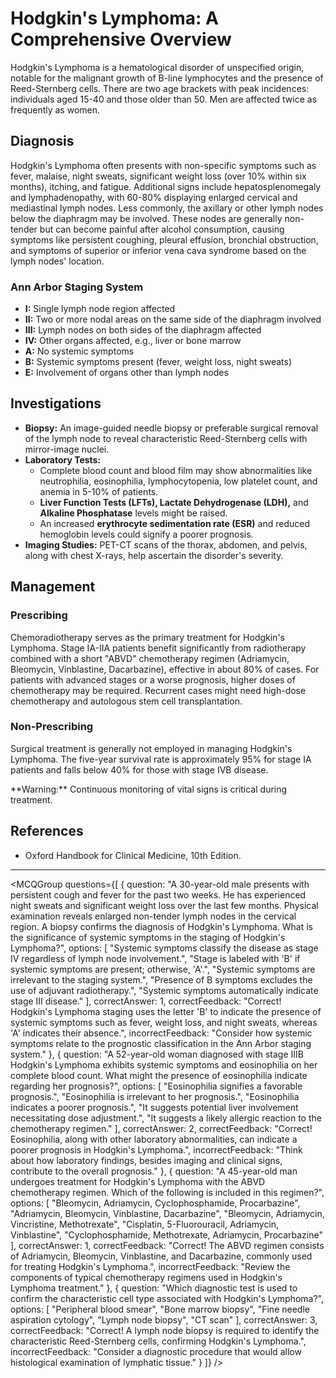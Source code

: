 
# Hodgkin's Lymphoma: A Comprehensive Overview

Hodgkin's Lymphoma is a hematological disorder of unspecified origin, notable for the malignant growth of B-line lymphocytes and the presence of Reed-Sternberg cells. There are two age brackets with peak incidences: individuals aged 15-40 and those older than 50. Men are affected twice as frequently as women.

## Diagnosis

Hodgkin's Lymphoma often presents with non-specific symptoms such as fever, malaise, night sweats, significant weight loss (over 10% within six months), itching, and fatigue. Additional signs include hepatosplenomegaly and lymphadenopathy, with 60-80% displaying enlarged cervical and mediastinal lymph nodes. Less commonly, the axillary or other lymph nodes below the diaphragm may be involved. These nodes are generally non-tender but can become painful after alcohol consumption, causing symptoms like persistent coughing, pleural effusion, bronchial obstruction, and symptoms of superior or inferior vena cava syndrome based on the lymph nodes' location.

### Ann Arbor Staging System

- **I:** Single lymph node region affected
- **II:** Two or more nodal areas on the same side of the diaphragm involved
- **III:** Lymph nodes on both sides of the diaphragm affected
- **IV:** Other organs affected, e.g., liver or bone marrow
- **A:** No systemic symptoms
- **B:** Systemic symptoms present (fever, weight loss, night sweats)
- **E:** Involvement of organs other than lymph nodes

## Investigations

- **Biopsy:** An image-guided needle biopsy or preferable surgical removal of the lymph node to reveal characteristic Reed-Sternberg cells with mirror-image nuclei.
- **Laboratory Tests:** 
  - Complete blood count and blood film may show abnormalities like neutrophilia, eosinophilia, lymphocytopenia, low platelet count, and anemia in 5-10% of patients.
  - **Liver Function Tests (LFTs), Lactate Dehydrogenase (LDH),** and **Alkaline Phosphatase** levels might be raised.
  - An increased **erythrocyte sedimentation rate (ESR)** and reduced hemoglobin levels could signify a poorer prognosis.
- **Imaging Studies:** PET-CT scans of the thorax, abdomen, and pelvis, along with chest X-rays, help ascertain the disorder's severity.

## Management

### Prescribing

Chemoradiotherapy serves as the primary treatment for Hodgkin's Lymphoma. Stage IA-IIA patients benefit significantly from radiotherapy combined with a short "ABVD" chemotherapy regimen (Adriamycin, Bleomycin, Vinblastine, Dacarbazine), effective in about 80% of cases. For patients with advanced stages or a worse prognosis, higher doses of chemotherapy may be required. Recurrent cases might need high-dose chemotherapy and autologous stem cell transplantation.

### Non-Prescribing

Surgical treatment is generally not employed in managing Hodgkin's Lymphoma. The five-year survival rate is approximately 95% for stage IA patients and falls below 40% for those with stage IVB disease.

<Callout emoji="⚠️">
**Warning:** Continuous monitoring of vital signs is critical during treatment.
</Callout>

## References

- Oxford Handbook for Clinical Medicine, 10th Edition.

---

<MCQGroup questions={[
  {
    question: "A 30-year-old male presents with persistent cough and fever for the past two weeks. He has experienced night sweats and significant weight loss over the last few months. Physical examination reveals enlarged non-tender lymph nodes in the cervical region. A biopsy confirms the diagnosis of Hodgkin's Lymphoma. What is the significance of systemic symptoms in the staging of Hodgkin's Lymphoma?",
    options: [
      "Systemic symptoms classify the disease as stage IV regardless of lymph node involvement.",
      "Stage is labeled with 'B' if systemic symptoms are present; otherwise, 'A'.",
      "Systemic symptoms are irrelevant to the staging system.",
      "Presence of B symptoms excludes the use of adjuvant radiotherapy.",
      "Systemic symptoms automatically indicate stage III disease."
    ],
    correctAnswer: 1,
    correctFeedback: "Correct! Hodgkin's Lymphoma staging uses the letter 'B' to indicate the presence of systemic symptoms such as fever, weight loss, and night sweats, whereas 'A' indicates their absence.",
    incorrectFeedback: "Consider how systemic symptoms relate to the prognostic classification in the Ann Arbor staging system."
  },
  {
    question: "A 52-year-old woman diagnosed with stage IIIB Hodgkin's Lymphoma exhibits systemic symptoms and eosinophilia on her complete blood count. What might the presence of eosinophilia indicate regarding her prognosis?",
    options: [
      "Eosinophilia signifies a favorable prognosis.",
      "Eosinophilia is irrelevant to her prognosis.",
      "Eosinophilia indicates a poorer prognosis.",
      "It suggests potential liver involvement necessitating dose adjustment.",
      "It suggests a likely allergic reaction to the chemotherapy regimen."
    ],
    correctAnswer: 2,
    correctFeedback: "Correct! Eosinophilia, along with other laboratory abnormalities, can indicate a poorer prognosis in Hodgkin's Lymphoma.",
    incorrectFeedback: "Think about how laboratory findings, besides imaging and clinical signs, contribute to the overall prognosis."
  },
  {
    question: "A 45-year-old man undergoes treatment for Hodgkin's Lymphoma with the ABVD chemotherapy regimen. Which of the following is included in this regimen?",
    options: [
      "Bleomycin, Adriamycin, Cyclophosphamide, Procarbazine",
      "Adriamycin, Bleomycin, Vinblastine, Dacarbazine",
      "Bleomycin, Adriamycin, Vincristine, Methotrexate",
      "Cisplatin, 5-Fluorouracil, Adriamycin, Vinblastine",
      "Cyclophosphamide, Methotrexate, Adriamycin, Procarbazine"
    ],
    correctAnswer: 1,
    correctFeedback: "Correct! The ABVD regimen consists of Adriamycin, Bleomycin, Vinblastine, and Dacarbazine, commonly used for treating Hodgkin's Lymphoma.",
    incorrectFeedback: "Review the components of typical chemotherapy regimens used in Hodgkin's Lymphoma treatment."
  },
  {
    question: "Which diagnostic test is used to confirm the characteristic cell type associated with Hodgkin's Lymphoma?",
    options: [
      "Peripheral blood smear",
      "Bone marrow biopsy",
      "Fine needle aspiration cytology",
      "Lymph node biopsy",
      "CT scan"
    ],
    correctAnswer: 3,
    correctFeedback: "Correct! A lymph node biopsy is required to identify the characteristic Reed-Sternberg cells, confirming Hodgkin's Lymphoma.",
    incorrectFeedback: "Consider a diagnostic procedure that would allow histological examination of lymphatic tissue."
  }
]} />